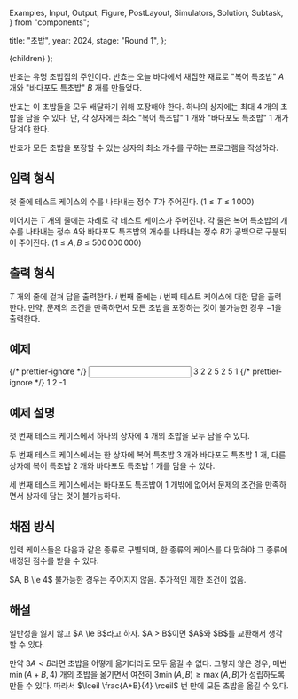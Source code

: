   Examples,
  Input,
  Output,
  Figure,
  PostLayout,
  Simulators,
  Solution,
  Subtask,
} from "components";

  title: "초밥",
  year: 2024,
  stage: "Round 1",
};

  <PostLayout meta={meta}>{children}</PostLayout>
);

<div style={{ display: "flex" }}>
  <Figure
    src="/2024/1-1.9c7b433c967133f1.png"
    width={800}
  />
</div>

반쵸는 유명 초밥집의 주인이다.
반쵸는 오늘 바다에서 채집한 재료로 "복어 특초밥" $A$ 개와
"바다포도 특초밥" $B$ 개를 만들었다.

반쵸는 이 초밥들을 모두 배달하기 위해 포장해야 한다.
하나의 상자에는 최대 $4$ 개의 초밥을 담을 수 있다. 단, 각 상자에는
최소 "복어 특초밥" $1$ 개와 "바다포도 특초밥" $1$ 개가 담겨야 한다.

반쵸가 모든 초밥을 포장할 수 있는 상자의 최소 개수를 구하는 프로그램을 작성하라.

## 입력 형식

첫 줄에 테스트 케이스의 수를 나타내는 정수 $T$가 주어진다. ($1 \le T \le 1\,000$)

이어지는 $T$ 개의 줄에는 차례로 각 테스트 케이스가 주어진다.
각 줄은 복어 특초밥의 개수를 나타내는 정수 $A$와
바다포도 특초밥의 개수를 나타내는 정수 $B$가
공백으로 구분되어 주어진다.
($1 \le A, B \le 500\,000\,000$)

## 출력 형식

$T$ 개의 줄에 걸쳐 답을 출력한다.
$i$ 번째 줄에는 $i$ 번째 테스트 케이스에 대한 답을 출력한다.
만약, 문제의 조건을 만족하면서 모든 초밥을 포장하는 것이 불가능한 경우 $-1$을 출력한다.

## 예제

<Examples>
  {/* prettier-ignore */}
  <Input>
3
2 2
5 2
5 1
  </Input>
  {/* prettier-ignore */}
  <Output>
1
2
-1
  </Output>
</Examples>

## 예제 설명

첫 번째 테스트 케이스에서 하나의 상자에 $4$ 개의 초밥을 모두 담을 수 있다.

두 번째 테스트 케이스에서는 한 상자에 복어 특초밥 $3$ 개와 바다포도 특초밥 $1$ 개,
다른 상자에 복어 특초밥 $2$ 개와 바다포도 특초밥 $1$ 개를 담을 수 있다.

세 번째 테스트 케이스에서는 바다포도 특초밥이 $1$ 개밖에 없어서
문제의 조건을 만족하면서 상자에 담는 것이 불가능하다.

## 채점 방식

입력 케이스들은 다음과 같은 종류로 구별되며, 한 종류의 케이스를 다 맞혀야 그 종류에 배정된 점수를 받을 수 있다.

<Subtask index={1} score={31}>
  $A, B \le 4$
</Subtask>
<Subtask index={2} score={17}>
  불가능한 경우는 주어지지 않음.
</Subtask>
<Subtask index={3} score={52}>
  추가적인 제한 조건이 없음.
</Subtask>

## 해설

<Solution>
일반성을 잃지 않고 $A \le B$라고 하자.
$A > B$이면 $A$와 $B$를 교환해서 생각할 수 있다.

만약 $3A < B$라면 초밥을 어떻게 옮기더라도 모두 옮길 수 없다.
그렇지 않은 경우, 매번 $\min(A+B, 4)$ 개의 초밥을 옮기면서
여전히 $3\min(A,B) \ge \max(A,B)$가 성립하도록 만들 수 있다.
따라서 $\lceil \frac{A+B}{4} \rceil$ 번 만에 모든 초밥을 옮길 수 있다.
</Solution>
